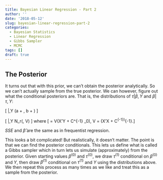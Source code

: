 ```yaml
---
title: Bayesian Linear Regression - Part 2
author: ''
date: '2018-05-12'
slug: bayesian-linear-regression-part-2
categories:
  - Bayesian Statistics
  - Linear Regression
  - Gibbs Sampler
  - MCMC
tags: []
draft: true
---
```


## The Posterior

It turns out that with this prior, we can't obtain the posterior analytically. So we can't actually sample from the true posterior. We can however, figure out what the conditional posteriors are. That is, the distributions of $\tau|\beta,Y$ and $\beta|\tau,Y$:

\[ \tau|\beta,Y \sim \text{Gamma}\left(a + \frac{n}{2}, \hspace{5pt}b + \frac{SSE + (\beta - \hat{\beta})' X'X (\beta - \hat{\beta})}{2}\right) \]

\[ \beta|\tau,Y \sim N_r(\mu, V) \]
where
\[ \mu = V\left(\tau X'Y + C^{-1} \beta_0\right), \hspace{10pt} V = \left(\tau X'X + C^{-1}\right)^{-1}.\]

$SSE$ and $\hat{\beta}$ are the same as in frequentist regression. 

This looks a bit complicated! But realistically, it doesn't matter. The point is that we can find the posterior conditionals. This lets us define what is called a  Gibbs sampler which in turn lets us simulate (approximately) from the posterior. Given starting values $\beta^{(0)}$ and $\tau^{(0)}$, we draw $\tau^{(1)}$ conditional on $\beta^{(0)}$ and $Y$, then draw $\beta^{(1)}$ conditional on $\tau^{(1)}$ and $Y$ using the distributions above. We then repeat this process as many times as we like and treat this as a sample from the posterior.